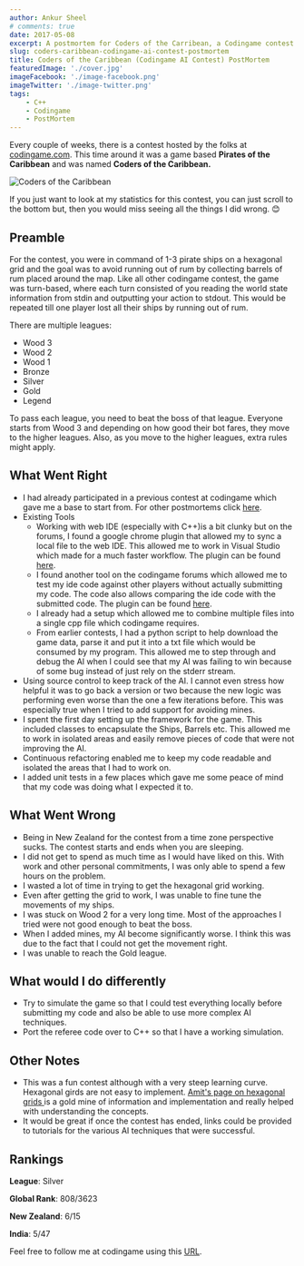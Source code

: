 ```yaml
---
author: Ankur Sheel
# comments: true
date: 2017-05-08
excerpt: A postmortem for Coders of the Carribean, a Codingame contest based on Pirates of the Caribbean.
slug: coders-caribbean-codingame-ai-contest-postmortem
title: Coders of the Caribbean (Codingame AI Contest) PostMortem
featuredImage: './cover.jpg'
imageFacebook: './image-facebook.png'
imageTwitter: './image-twitter.png'
tags:
    - C++
    - Codingame
    - PostMortem
---
```


Every couple of weeks, there is a contest hosted by the folks at [codingame.com](http://www.codingame.com). This time around it was a game based **Pirates of the Caribbean** and was named **Coders of the Caribbean.**

![Coders of the Caribbean](./cover.jpg)

If you just want to look at my statistics for this contest, you can just scroll to the bottom but, then you would miss seeing all the things I did wrong. 😊

## Preamble

For the contest, you were in command of 1-3 pirate ships on a hexagonal grid and the goal was to avoid running out of rum by collecting barrels of rum placed around the map. Like all other codingame contest, the game was turn-based, where each turn consisted of you reading the world state information from stdin and outputting your action to stdout. This would be repeated till one player lost all their ships by running out of rum.

There are multiple leagues:

-   Wood 3
-   Wood 2
-   Wood 1
-   Bronze
-   Silver
-   Gold
-   Legend

To pass each league, you need to beat the boss of that league. Everyone starts from Wood 3 and depending on how good their bot fares, they move to the higher leagues. Also, as you move to the higher leagues, extra rules might apply.

## What Went Right

-   I had already participated in a previous contest at codingame which gave me a base to start from. For other postmortems click [here](/category/Codingame).
-   Existing Tools
    -   Working with web IDE (especially with C++)is a bit clunky but on the forums, I found a google chrome plugin that allowed my to sync a local file to the web IDE. This allowed me to work in Visual Studio which made for a much faster workflow. The plugin can be found [here](https://www.codingame.com/forum/t/codingame-sync-beta/614/65).
    -   I found another tool on the codingame forums which allowed me to test my ide code against other players without actually submitting my code. The code also allows comparing the ide code with the submitted code. The plugin can be found [here](https://www.codingame.com/forum/t/introducing-cg-spunk/1895).
    -   I already had a setup which allowed me to combine multiple files into a single cpp file which codingame requires.
    -   From earlier contests, I had a python script to help download the game data, parse it and put it into a txt file which would be consumed by my program. This allowed me to step through and debug the AI when I could see that my AI was failing to win because of some bug instead of just rely on the stderr stream.
-   Using source control to keep track of the AI. I cannot even stress how helpful it was to go back a version or two because the new logic was performing even worse than the one a few iterations before. This was especially true when I tried to add support for avoiding mines.
-   I spent the first day setting up the framework for the game. This included classes to encapsulate the Ships, Barrels etc. This allowed me to work in isolated areas and easily remove pieces of code that were not improving the AI.
-   Continuous refactoring enabled me to keep my code readable and isolated the areas that I had to work on.
-   I added unit tests in a few places which gave me some peace of mind that my code was doing what I expected it to.

## What Went Wrong

-   Being in New Zealand for the contest from a time zone perspective sucks. The contest starts and ends when you are sleeping.
-   I did not get to spend as much time as I would have liked on this. With work and other personal commitments, I was only able to spend a few hours on the problem.
-   I wasted a lot of time in trying to get the hexagonal grid working.
-   Even after getting the grid to work, I was unable to fine tune the movements of my ships.
-   I was stuck on Wood 2 for a very long time. Most of the approaches I tried were not good enough to beat the boss.
-   When I added mines, my AI become significantly worse. I think this was due to the fact that I could not get the movement right.
-   I was unable to reach the Gold league.

## What would I do differently

-   Try to simulate the game so that I could test everything locally before submitting my code and also be able to use more complex AI techniques.
-   Port the referee code over to C++ so that I have a working simulation.

## Other Notes

-   This was a fun contest although with a very steep learning curve. Hexagonal girds are not easy to implement. [Amit's page on hexagonal grids ](http://www.redblobgames.com/grids/hexagons/)is a gold mine of information and implementation and really helped with understanding the concepts.
-   It would be great if once the contest has ended, links could be provided to tutorials for the various AI techniques that were successful.

## Rankings

**League**: Silver

**Global Rank**: 808/3623

**New Zealand**: 6/15

**India**: 5/47

Feel free to follow me at codingame using this [URL](https://www.codingame.com/servlet/urlinvite?u=1506970).

